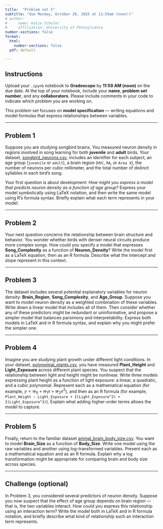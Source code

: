 ```yaml
---
title:  "Problem set 5"
subtitle: "due Monday, October 20, 2025 at 11:59am (noon!)"
# author: 
#     name: Katie Schuler
#     affiliation: University of Pennsylvania
number-sections: false
format: 
  html: 
    number-sections: false
  pdf: default

---
```



## Instructions

Upload your `.ipynb` notebook to **Gradescope** by **11:59 AM (noon)** on the due date. At the top of your notebook, include your **name**, **problem set number**, and any **collaborators**. Please include comments in your code to indicate which problem you are working on.

This problem set focuses on **model specification** — writing equations and model formulas that express relationships between variables. 

---

## Problem 1 

Suppose you are studying songbird brains. You measured neuron density in regions involved in song learning for both **juvenile** and **adult** birds. Your dataset, [songbird_neurons.csv](/assests/csv/songbird_neurons.csv), includes an identifier for each subject, an age group (`juvenile` or `adult`), a brain region (`HVC`, `RA`, or `Area X`), the number of neurons per cubic millimeter, and the total number of distinct syllables in each bird’s song.

Your first question is about development: *How might you express a model that predicts neuron density as a function of age group?*  Express your model symbolically using LaTeX notation, and then write the same model using R’s formula syntax.  Briefly explain what each term represents in your model.

---

## Problem 2 

Your next question concerns the relationship between brain structure and behavior. You wonder whether birds with denser neural circuits produce more complex songs.  How could you specify a model that expresses **Song_Complexity** as a function of **Neuron_Density**?  Write the model first as a LaTeX equation, then as an R formula.  Describe what the intercept and slope represent in this context.

---

## Problem 3 

The dataset includes several potential explanatory variables for neuron density: **Brain_Region**, **Song_Complexity**, and **Age_Group**.  Suppose you want to model neuron density as a weighted combination of these variables.  Write down a linear model that includes all of them.  Then consider whether any of these predictors might be redundant or uninformative, and propose a simpler model that balances parsimony and interpretability.  Express both models in LaTeX and in R formula syntax, and explain why you might prefer the simpler one.

---

## Problem 4 

Imagine you are studying plant growth under different light conditions. In your dataset, [polynomial_plants.csv](/assests/csv/polynomial_plants.csv), you have measured **Plant_Height** and **Light_Exposure** across different plant species.  You suspect that the relationship between light and height might be nonlinear.  Write three models expressing plant height as a function of light exposure: a linear, a quadratic, and a cubic polynomial.  Represent each as a mathematical equation (for example, $y = w_0 + w_1x + w_2x^2$), and then as an R formula (for example, `Plant_Height ~ Light_Exposure + I(Light_Exposure^2) + I(Light_Exposure^3)`).  Explain what adding higher-order terms allows the model to capture.

---

## Problem 5 

Finally, return to the familiar dataset [animal_brain_body_size.csv](/assests/csv/animal_brain_body_size.csv).  You want to model **Brain_Size** as a function of **Body_Size**.  Write one model using the raw variables and another using log-transformed variables.  Present each as a mathematical equation and as an R formula.  Explain why a log transformation might be appropriate for comparing brain and body size across species.

---

## Challenge (optional)

In Problem 3, you considered several predictors of neuron density.  Suppose you now suspect that the effect of age group depends on brain region — that is, the two variables interact.  How could you express this relationship using an interaction term?  Write the model both in LaTeX and in R formula notation, and briefly describe what kind of relationship such an interaction term represents.
